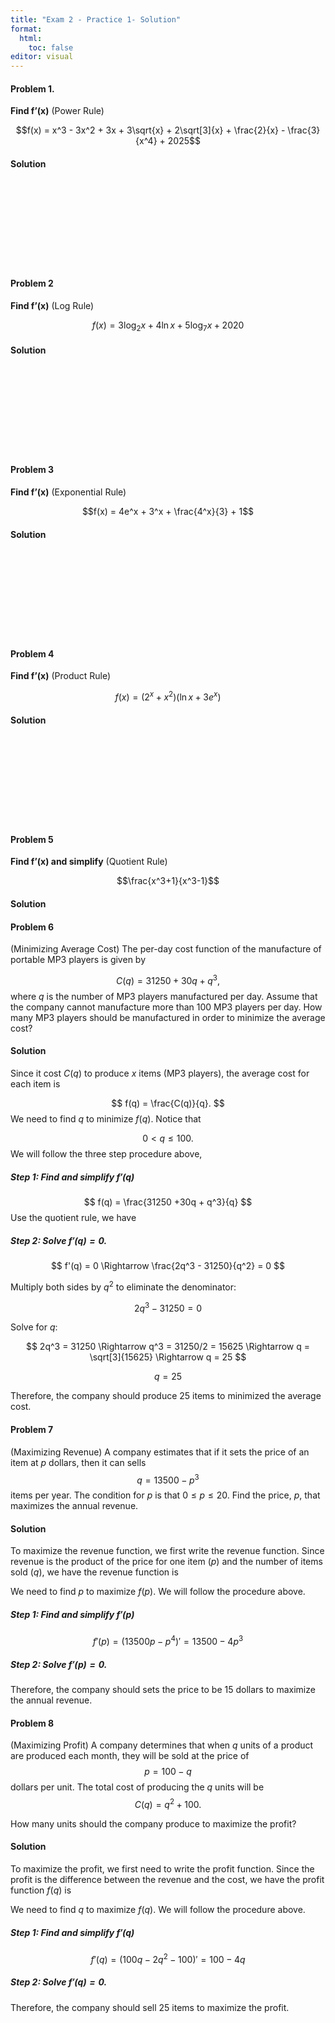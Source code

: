 ```yaml
---
title: "Exam 2 - Practice 1- Solution"
format: 
  html:
    toc: false
editor: visual
---
```

\pagenumbering{gobble}

#### Problem 1. 

**Find f'(x)** (Power Rule)

$$f(x) = x^3 - 3x^2 + 3x + 3\sqrt{x} + 2\sqrt[3]{x} + \frac{2}{x} - \frac{3}{x^4} + 2025$$

#### Solution

\
\
\
\
\
\
\
\

#### Problem 2
**Find f'(x)** (Log Rule)

$$f(x) = 3\log_2 x + 4\ln x + 5 \log_{7} x + 2020$$

#### Solution

\
\
\
\
\
\
\
\



#### Problem 3
**Find f'(x)** (Exponential Rule)

$$f(x) = 4e^x + 3^x + \frac{4^x}{3} + 1$$

#### Solution

\
\
\
\
\
\
\
\

#### Problem 4
**Find f'(x)** (Product Rule)

$$f(x) = (2^x + x^2)(\ln x + 3e^x)$$

#### Solution

\
\
\
\
\
\
\
\

#### Problem 5
**Find f'(x) and simplify** (Quotient Rule)

$$\frac{x^3+1}{x^3-1}$$

#### Solution


\pagebreak

#### Problem 6

(Minimizing Average Cost) The per-day cost function of the manufacture of portable MP3 players is given by

$$
C(q) = 31250 +30q + q^3,
$$
where $q$ is the number of MP3 players manufactured per day. Assume that the company cannot manufacture more than 100 MP3 players per day.  How many MP3 players should be manufactured in order to minimize the average cost? 

#### Solution

Since it cost $C(q)$ to produce $x$ items (MP3 players), the average cost for each item is

$$
f(q) = \frac{C(q)}{q}.
$$
We need to find $q$ to minimize $f(q)$. Notice that 

$$
0 < q \leq 100.
$$
We will follow the three step procedure above, 

##### Step 1: Find and simplify $f'(q)$

$$
f(q) = \frac{31250 +30q + q^3}{q}
$$
Use the quotient rule, we have

\begin{equation} \label{eq1}
\begin{split}
f'(q) & = \frac{(31250 + 30q +q^3)'\cdot q - (q)'\cdot(31250 +30q + q^3) }{q^2} \\
\\[-1em]
\\[-1em]
 & = \frac{(30 + 3q^2) \cdot (q) - (1) \cdot (31250 +30q + q^3)}{q^2} \\
 \\[-1em]
\\[-1em]
& = \frac{30q + 3q^3 - 31250 -30q - q^3}{q^2} \\
\\[-1em]
\\[-1em]
& = \frac{2q^3 - 31250}{q^2}
\end{split}
\end{equation}

##### Step 2: Solve $f'(q) = 0$. 

$$
f'(q) = 0
\Rightarrow \frac{2q^3 - 31250}{q^2} = 0
$$

Multiply both sides by  $q^2$ to eliminate the denominator:

$$
2q^3 - 31250 = 0
$$

Solve for $q$:

$$
2q^3 = 31250
\Rightarrow q^3 = 31250/2 = 15625
\Rightarrow q = \sqrt[3]{15625}
\Rightarrow q = 25
$$

\textbf{Therefore, the solution is:}
$$
q = 25
$$

Therefore, the company should produce 25 items to minimized the average cost. 

#### Problem 7

(Maximizing Revenue) A company estimates that if it sets the price of an item at $p$ dollars, then it can sells $$q = 13500 - p^3$$ items per year.  The condition for $p$ is that $0 \leq p \leq 20$. Find the price, $p$, that maximizes the annual revenue. 

#### Solution

To maximize the revenue function, we first write the revenue function. Since revenue is the product of the price for one item ($p$) and the number of items sold ($q$), we have the revenue function is

\begin{equation}
\begin{split}
f(p) & = p \cdot q \\
\\[-1em]
 & = p \cdot (13500 - p^3) \\
 \\[-1em]
 & = 13500p - p^4
\end{split}
\end{equation}

We need to find $p$ to maximize $f(p)$. We will follow the procedure above. 

##### Step 1: Find and simplify $f'(p)$

$$
f'(p) = \big(13500p - p^4\big)' = 13500 -4p^3
$$

##### Step 2: Solve $f'(p) = 0$. 

\begin{align*}
& 13500 -4p^3 = 0 \\
\\[-1em]
 \implies  & 4p^3 = 13500 \\
 \\[-1em]
 \implies & p^3 = \frac{13500}{4} = 3375 \\
 \\[-1em]
 \implies & p = 15 
\end{align*}

Therefore, the company should sets the price to be 15 dollars to maximize the annual revenue. 

#### Problem 8

(Maximizing Profit) A company determines that when $q$ units of a product are produced each month, they will be sold at the price of $$p = 100-q$$ dollars per unit. The total cost of producing the $q$ units will be $$C(q) = q^2 + 100.$$

How many units should the company produce to maximize the profit?

#### Solution

To maximize the profit, we first need to write the profit function. Since the profit is the difference between the revenue and the cost, we have the profit function $f(q)$ is

\begin{equation}
\begin{split}
f(q) & = \text{Revenue} - \text{Cost} \\
\\[-1em]
 & = q \cdot p(q) - C(q) \\
 \\[-1em]
 & = q \cdot (100-q) - (q^2+100) \\
 \\[-1em]
 & = 100q -q^2 - q^2 -100 \\
 \\[-1em]
 & = 100q -2q^2-100
\end{split}
\end{equation}

We need to find $q$ to maximize $f(q)$. We will follow the procedure above. 

##### Step 1: Find and simplify $f'(q)$

$$
f'(q) = \big(100q -2q^2-100 \big)' = 100-4q
$$

##### Step 2: Solve $f'(q) = 0$. 

\begin{align*}
& 100-4q = 0 \\
\\[-1em]
 \implies & q = \frac{100}{4} \\
 \\[-1em]
 \implies & q = 25
\end{align*}

Therefore, the company should sell 25 items to maximize the profit. 

